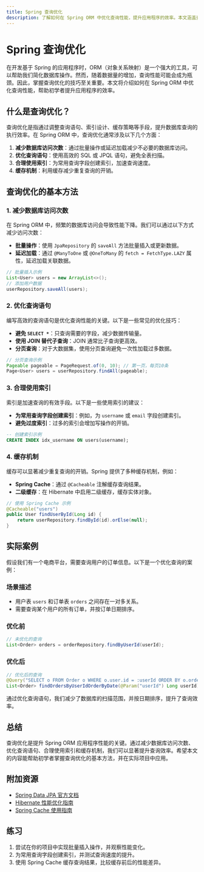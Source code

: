 ```yaml
---
title: Spring 查询优化
description: 了解如何在 Spring ORM 中优化查询性能，提升应用程序的效率。本文涵盖查询优化的基本概念、实际案例以及最佳实践。
---
```


# Spring 查询优化

在开发基于 Spring 的应用程序时，ORM（对象关系映射）是一个强大的工具，可以帮助我们简化数据库操作。然而，随着数据量的增加，查询性能可能会成为瓶颈。因此，掌握查询优化的技巧至关重要。本文将介绍如何在 Spring ORM 中优化查询性能，帮助初学者提升应用程序的效率。

## 什么是查询优化？

查询优化是指通过调整查询语句、索引设计、缓存策略等手段，提升数据库查询的执行效率。在 Spring ORM 中，查询优化通常涉及以下几个方面：

1. **减少数据库访问次数**：通过批量操作或延迟加载减少不必要的数据库访问。
2. **优化查询语句**：使用高效的 SQL 或 JPQL 语句，避免全表扫描。
3. **合理使用索引**：为常用查询字段创建索引，加速查询速度。
4. **缓存机制**：利用缓存减少重复查询的开销。

## 查询优化的基本方法

### 1. 减少数据库访问次数

在 Spring ORM 中，频繁的数据库访问会导致性能下降。我们可以通过以下方式减少访问次数：

- **批量操作**：使用 `JpaRepository` 的 `saveAll` 方法批量插入或更新数据。
- **延迟加载**：通过 `@ManyToOne` 或 `@OneToMany` 的 `fetch = FetchType.LAZY` 属性，延迟加载关联数据。

```java
// 批量插入示例
List<User> users = new ArrayList<>();
// 添加用户数据
userRepository.saveAll(users);
```

### 2. 优化查询语句

编写高效的查询语句是优化查询性能的关键。以下是一些常见的优化技巧：

- **避免 `SELECT *`**：只查询需要的字段，减少数据传输量。
- **使用 JOIN 替代子查询**：JOIN 通常比子查询更高效。
- **分页查询**：对于大数据集，使用分页查询避免一次性加载过多数据。

```java
// 分页查询示例
Pageable pageable = PageRequest.of(0, 10); // 第一页，每页10条
Page<User> users = userRepository.findAll(pageable);
```

### 3. 合理使用索引

索引是加速查询的有效手段。以下是一些使用索引的建议：

- **为常用查询字段创建索引**：例如，为 `username` 或 `email` 字段创建索引。
- **避免过度索引**：过多的索引会增加写操作的开销。

```sql
-- 创建索引示例
CREATE INDEX idx_username ON users(username);
```

### 4. 缓存机制

缓存可以显著减少重复查询的开销。Spring 提供了多种缓存机制，例如：

- **Spring Cache**：通过 `@Cacheable` 注解缓存查询结果。
- **二级缓存**：在 Hibernate 中启用二级缓存，缓存实体对象。

```java
// 使用 Spring Cache 示例
@Cacheable("users")
public User findUserById(Long id) {
    return userRepository.findById(id).orElse(null);
}
```

## 实际案例

假设我们有一个电商平台，需要查询用户的订单信息。以下是一个优化查询的案例：

### 场景描述

- 用户表 `users` 和订单表 `orders` 之间存在一对多关系。
- 需要查询某个用户的所有订单，并按订单日期排序。

### 优化前

```java
// 未优化的查询
List<Order> orders = orderRepository.findByUserId(userId);
```

### 优化后

```java
// 优化后的查询
@Query("SELECT o FROM Order o WHERE o.user.id = :userId ORDER BY o.orderDate DESC")
List<Order> findOrdersByUserIdOrderByDate(@Param("userId") Long userId);
```

通过优化查询语句，我们减少了数据库的扫描范围，并按日期排序，提升了查询效率。

## 总结

查询优化是提升 Spring ORM 应用程序性能的关键。通过减少数据库访问次数、优化查询语句、合理使用索引和缓存机制，我们可以显著提升查询效率。希望本文的内容能帮助初学者掌握查询优化的基本方法，并在实际项目中应用。

## 附加资源

- [Spring Data JPA 官方文档](https://docs.spring.io/spring-data/jpa/docs/current/reference/html/)
- [Hibernate 性能优化指南](https://hibernate.org/orm/documentation/6.0/)
- [Spring Cache 使用指南](https://docs.spring.io/spring-framework/docs/current/reference/html/integration.html#cache)

## 练习

1. 尝试在你的项目中实现批量插入操作，并观察性能变化。
2. 为常用查询字段创建索引，并测试查询速度的提升。
3. 使用 Spring Cache 缓存查询结果，比较缓存前后的性能差异。